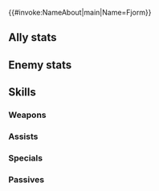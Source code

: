 {{#invoke:NameAbout|main|Name=Fjorm}}{{HeroPage Tabs}}
{{Hero Infobox
|Name=Fjorm
|Title=Ice Ascendant
|Origin=Fire Emblem Heroes
|Gender=F
|WeaponType=Green Axe
|MoveType=Armored
|actorEN=Heather Watson
|actorJP=高橋李依
|artist=前嶋重機
|randomStartTime=2021-11-18T07:00:00Z
|additionDate=2021-10-06
|releaseDate=October 18, 2021
|poolDate=2021-11-05
|poolRarities=5
|cv1=0
|cv2=200100
|Person=Fjorm
|Properties=tiara,ascended,specRate_202408
|description=Princess of Nifl, the Kingdom of Ice. A woman who keeps much of her thoughts to herself. She has become a champion of Nifl, god of ice, and so has been granted a portion of her power.
|TagID=開花フィヨルム
|InternalID=718
|EnemyInternalID=77
}}
==Ally stats==
{{Stats Page|noheader=1
|Lv1HP=19|Lv1ATK=9|Lv1SPD=11|Lv1DEF=9|Lv1RES=10
|GRHP=55|GRATK=70|GRSPD=70|GRDEF=50|GRRES=60
}}
==Enemy stats==
{{Stats Page/Enemy|noheader=1
|Lv1HP=19|Lv1ATK=9|Lv1SPD=11|Lv1DEF=9|Lv1RES=10
|GRHP=55|GRATK=70|GRSPD=70|GRDEF=50|GRRES=60
}}
==Skills==
===Weapons===
{{Weapons Table
|weapon1=Iron Axe
|weapon1Default=1
|weapon1Unlock=1
|weapon2=Steel Axe
|weapon2Default=2
|weapon2Unlock=2
|weapon3=Silver Axe
|weapon3Default=4
|weapon3Unlock=3
|weapon4=Nifl's Bite
|weapon4Default=5
|weapon4Unlock=5
|hasEnemy=1
}}

===Assists===
{{Assists Table}}
===Specials===
{{Specials Table
|special1=Holy Vestments
|special1Default=4
|special1Unlock=3
|special2=Sacred Cowl
|special2Unlock=4
|special3=Ice Mirror
|special3Unlock=5
}}
===Passives===
{{Passives Table
|passiveA1=Darting Stance 1
|passiveA2=Steady Posture 1
|passiveA3=Steady Posture 2
|passiveA4=Steady Posture 3
|passiveA1Unlock=2
|passiveA2Unlock=3
|passiveA3Unlock=4
|passiveA4Unlock=5
|passiveB1=Hardy Fighter 1
|passiveB2=Hardy Fighter 2
|passiveB3=Hardy Fighter 3
|passiveB1Unlock=1
|passiveB2Unlock=2
|passiveB3Unlock=4
|passiveC1=A/R Far Save 1
|passiveC2=A/R Far Save 2
|passiveC3=A/R Far Save 3
|passiveC1Unlock=3
|passiveC2Unlock=4
|passiveC3Unlock=5
}}
{{Heroes Navbox}}
{{Enemies Navbox}}